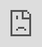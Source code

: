 ```yaml
---
title: "LWAI Chunker Index Stage"
description: "Index pipeline stage configuration specifications"
permalink: "dm5m4e"
---
```


The LWAI Chunker Index Stage asynchronously breaks down large text documents into smaller, semantically meaningful chunks, vectorizes those chunks for [Neural Hybrid Search](/fusion/5.9/u1gxz0/chunking#chunking-in-neural-hybrid-search), and stores those vectors in Solr. For more information, see the [Lucidworks AI Async Chunking API](/lw-platform/ai/fpqd94/async-chunking-api).

To use this stage, non-admin Fusion users must be granted the `PUT,POST,GET:/LWAI-ACCOUNT-NAME/**` permission in Fusion, which is the Lucidworks AI API Account Name defined in [Lucidworks AI Gateway](/lw-platform/ai/41gdb7/lucidworks-ai-gateway) when this stage is configured.

<Note>
This feature is only available in Fusion 5.9.x for versions 5.9.12 and later.
</Note>

Click **Get Started** below to see how to enable chunking in Fusion:

{/* <iframe src="https://app.supademo.com/embed/cmbjyucmh00j9xu0j0vmhkoum?embed_v=2" loading="lazy" title="Enable chunking in Fusion" allow="clipboard-write" frameborder="0" webkitallowfullscreen="true" mozallowfullscreen="true" allowfullscreen="" style="position: absolute; top: 0; left: 0; width: 100%; height: 100%;"></iframe> */}

## Configuration

<Tip>
When entering configuration values in the UI, use *unescaped* characters, such as `\t` for the tab character. When entering configuration values in the API, use *escaped* characters, such as `\\t` for the tab character.
</Tip>


<SchemaParamFields schema={schema}/>
